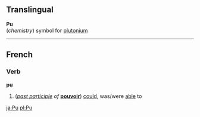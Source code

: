 ==Translingual==
'''Pu'''<br>(''chemistry'') symbol for [[plutonium]]

----
==French==

===Verb===
'''pu'''

#(''[[past participle]] of'' '''[[pouvoir]]''') [[could]], was/were [[able]] to

[[ja:Pu]]
[[pl:Pu]]